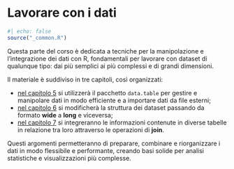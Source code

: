 # Lavorare con i dati {#sec-transform-intro .unnumbered}

```r
#| echo: false
source("_common.R")
```

Questa parte del corso è dedicata a tecniche per la manipolazione e l'integrazione dei dati con R, fondamentali per lavorare con dataset di qualunque tipo: dai più semplici ai più complessi e di grandi dimensioni.

Il materiale è suddiviso in tre capitoli, così organizzati:

- [nel capitolo 5](#sec-datatable) si utilizzerà il pacchetto `data.table` per gestire e manipolare dati in modo efficiente e a importare dati da file esterni;
- [nel capitolo 6](#sec-reshape) si modificherà la struttura dei dataset passando da formato **wide** a **long** e viceversa;
- [nel capitolo 7](#sec-join) si integreranno le informazioni contenute in diverse tabelle in relazione tra loro attraverso le operazioni di **join**.

Questi argomenti permetteranno di preparare, combinare e riorganizzare i dati in modo flessibile e performante, creando basi solide per analisi statistiche e visualizzazioni più complesse.